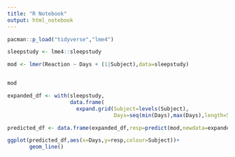 ```yaml
---
title: "R Notebook"
output: html_notebook
---
```



```r

pacman::p_load("tidyverse","lme4")

sleepstudy <- lme4::sleepstudy

```

```r

mod <- lmer(Reaction ~ Days + (1|Subject),data=sleepstudy)


mod
```

```r

expanded_df <- with(sleepstudy,
                    data.frame(
                      expand.grid(Subject=levels(Subject),
                                  Days=seq(min(Days),max(Days),length=51))))

predicted_df <- data.frame(expanded_df,resp=predict(mod,newdata=expanded_df))


```

```r

ggplot(predicted_df,aes(x=Days,y=resp,colour=Subject))+
       geom_line()

```


